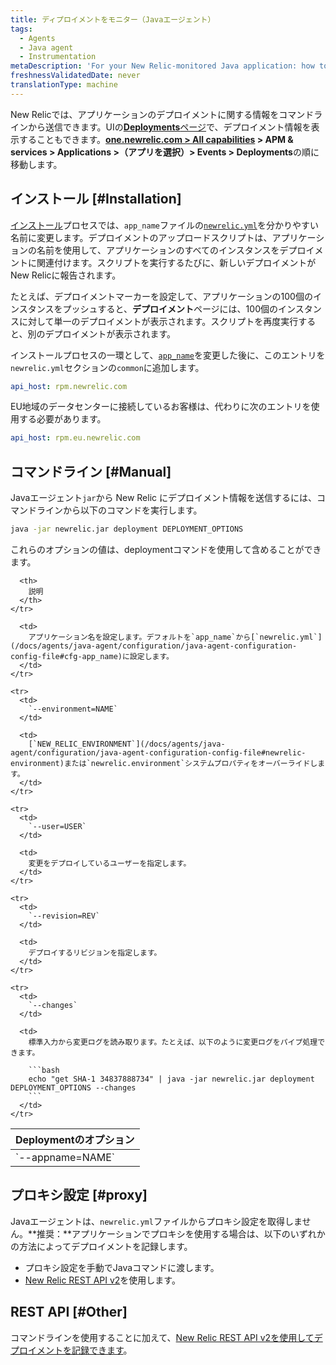 ```yaml
---
title: ディプロイメントをモニター（Javaエージェント）
tags:
  - Agents
  - Java agent
  - Instrumentation
metaDescription: 'For your New Relic-monitored Java application: how to track and monitor deployment data.'
freshnessValidatedDate: never
translationType: machine
---
```


New Relicでは、アプリケーションのデプロイメントに関する情報をコマンドラインから送信できます。UIの[**Deployments**ページ](/docs/apm/applications-menu/events/deployments-page)で、デプロイメント情報を表示することもできます。**[one.newrelic.com > All capabilities](https://one.newrelic.com/all-capabilities) > APM & services > Applications >（アプリを選択）> Events > Deployments**の順に移動します。

## インストール [#Installation]

[インストール](/docs/agents/java-agent/installation/java-agent-manual-installation)プロセスでは、`app_name`ファイルの[`newrelic.yml`](/docs/agents/java-agent/configuration/java-agent-configuration-config-file#cfg-app_name)を分かりやすい名前に変更します。デプロイメントのアップロードスクリプトは、アプリケーションの名前を使用して、アプリケーションのすべてのインスタンスをデプロイメントに関連付けます。スクリプトを実行するたびに、新しいデプロイメントがNew Relicに報告されます。

たとえば、デプロイメントマーカーを設定して、アプリケーションの100個のインスタンスをプッシュすると、**デプロイメント**ページには、100個のインスタンスに対して単一のデプロイメントが表示されます。スクリプトを再度実行すると、別のデプロイメントが表示されます。

インストールプロセスの一環として、[`app_name`](/docs/agents/java-agent/configuration/java-agent-configuration-config-file#cfg-app_name)を変更した後に、このエントリを`newrelic.yml`セクションの`common`に追加します。

```yml
api_host: rpm.newrelic.com
```

EU地域のデータセンターに接続しているお客様は、代わりに次のエントリを使用する必要があります。

```yml
api_host: rpm.eu.newrelic.com
```

## コマンドライン [#Manual]

Javaエージェント`jar`から New Relic にデプロイメント情報を送信するには、コマンドラインから以下のコマンドを実行します。

```bash
java -jar newrelic.jar deployment DEPLOYMENT_OPTIONS
```

これらのオプションの値は、deploymentコマンドを使用して含めることができます。

<table>
  <thead>
    <tr>
      <th style={{ width: "225px" }}>
        Deploymentのオプション
      </th>

      <th>
        説明
      </th>
    </tr>
  </thead>

  <tbody>
    <tr>
      <td>
        `--appname=NAME`
      </td>

      <td>
        アプリケーション名を設定します。デフォルトを`app_name`から[`newrelic.yml`](/docs/agents/java-agent/configuration/java-agent-configuration-config-file#cfg-app_name)に設定します。
      </td>
    </tr>

    <tr>
      <td>
        `--environment=NAME`
      </td>

      <td>
        [`NEW_RELIC_ENVIRONMENT`](/docs/agents/java-agent/configuration/java-agent-configuration-config-file#newrelic-environment)または`newrelic.environment`システムプロパティをオーバーライドします。
      </td>
    </tr>

    <tr>
      <td>
        `--user=USER`
      </td>

      <td>
        変更をデプロイしているユーザーを指定します。
      </td>
    </tr>

    <tr>
      <td>
        `--revision=REV`
      </td>

      <td>
        デプロイするリビジョンを指定します。
      </td>
    </tr>

    <tr>
      <td>
        `--changes`
      </td>

      <td>
        標準入力から変更ログを読み取ります。たとえば、以下のように変更ログをパイプ処理できます。

        ```bash
        echo "get SHA-1 34837888734" | java -jar newrelic.jar deployment DEPLOYMENT_OPTIONS --changes
        ```
      </td>
    </tr>
  </tbody>
</table>

## プロキシ設定 [#proxy]

Javaエージェントは、`newrelic.yml`ファイルからプロキシ設定を取得しません。**推奨：**アプリケーションでプロキシを使用する場合は、以下のいずれかの方法によってデプロイメントを記録します。

* プロキシ設定を手動でJavaコマンドに渡します。
* [New Relic REST API v2](/docs/apm/new-relic-apm/maintenance/recording-deployments)を使用します。

## REST API [#Other]

コマンドラインを使用することに加えて、[New Relic REST API v2を使用してデプロイメントを記録できます](/docs/apm/new-relic-apm/maintenance/recording-deployments)。